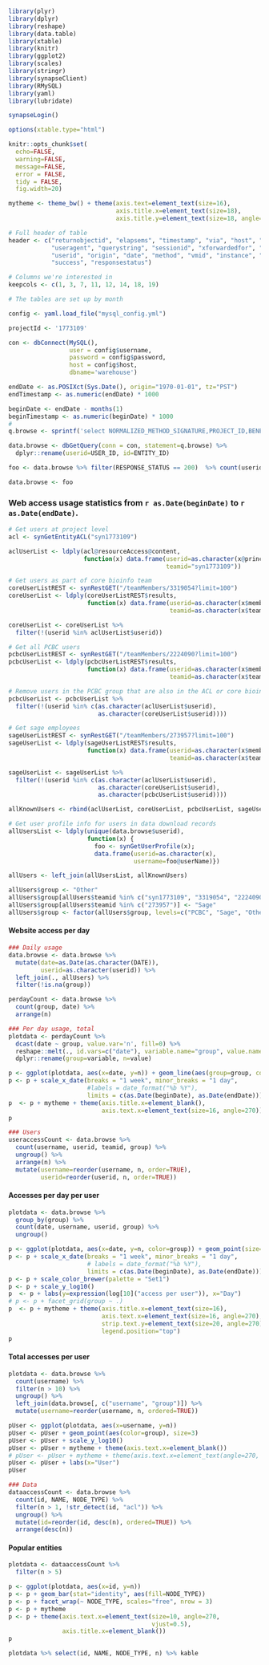 ```r

```

```r
library(plyr)
library(dplyr)
library(reshape)
library(data.table)
library(xtable)
library(knitr)
library(ggplot2)
library(scales)
library(stringr)
library(synapseClient)
library(RMySQL)
library(yaml)
library(lubridate)

synapseLogin()

options(xtable.type="html")

knitr::opts_chunk$set(
  echo=FALSE,
  warning=FALSE,
  message=FALSE,
  error = FALSE,
  tidy = FALSE,
  fig.width=20)

mytheme <- theme_bw() + theme(axis.text=element_text(size=16),
                              axis.title.x=element_text(size=18),
                              axis.title.y=element_text(size=18, angle=90))

# Full header of table
header <- c("returnobjectid", "elapsems", "timestamp", "via", "host", "threadid", 
            "useragent", "querystring", "sessionid", "xforwardedfor", "requesturl", 
            "userid", "origin", "date", "method", "vmid", "instance", "stack",
            "success", "responsestatus")

# Columns we're interested in
keepcols <- c(1, 3, 7, 11, 12, 14, 18, 19)

```
```r
# The tables are set up by month

config <- yaml.load_file("mysql_config.yml")

projectId <- '1773109'

con <- dbConnect(MySQL(),
                 user = config$username,
                 password = config$password,
                 host = config$host,
                 dbname='warehouse')

endDate <- as.POSIXct(Sys.Date(), origin="1970-01-01", tz="PST")
endTimestamp <- as.numeric(endDate) * 1000

beginDate <- endDate - months(1)
beginTimestamp <- as.numeric(beginDate) * 1000
# 
q.browse <- sprintf('select NORMALIZED_METHOD_SIGNATURE,PROJECT_ID,BENEFACTOR_ID,PARENT_ID,ENTITY_ID,CONVERT(AR.TIMESTAMP, CHAR) AS TIMESTAMP,RESPONSE_STATUS,DATE,USER_ID,NODE_TYPE,N.NAME from ACCESS_RECORD AR, PROCESSED_ACCESS_RECORD PAR, NODE_SNAPSHOT N, (select distinct ID from NODE_SNAPSHOT where PROJECT_ID = "%s") NODE where AR.TIMESTAMP Between %s AND %s and AR.SESSION_ID = PAR.SESSION_ID and AR.TIMESTAMP = PAR.TIMESTAMP and PAR.ENTITY_ID = NODE.ID and N.ID = NODE.ID and CLIENT = "WEB" AND (PAR.NORMALIZED_METHOD_SIGNATURE = "GET /entity/#/bundle" OR PAR.NORMALIZED_METHOD_SIGNATURE = "GET /entity/#/version/#/bundle" OR PAR.NORMALIZED_METHOD_SIGNATURE = "GET /entity/#/wiki2" OR PAR.NORMALIZED_METHOD_SIGNATURE = "GET /entity/#/wiki2/#");', projectId, beginTimestamp, endTimestamp)

data.browse <- dbGetQuery(conn = con, statement=q.browse) %>% 
  dplyr::rename(userid=USER_ID, id=ENTITY_ID)

foo <- data.browse %>% filter(RESPONSE_STATUS == 200)  %>% count(userid, id, DATE, TIMESTAMP, NODE_TYPE, NAME) %>% ungroup()

data.browse <- foo
```
### Web access usage statistics from `r as.Date(beginDate)` to `r as.Date(endDate)`.

```r
# Get users at project level
acl <- synGetEntityACL("syn1773109")

aclUserList <- ldply(acl@resourceAccess@content, 
                     function(x) data.frame(userid=as.character(x@principalId),
                                            teamid="syn1773109"))

# Get users as part of core bioinfo team
coreUserListREST <- synRestGET("/teamMembers/3319054?limit=100")
coreUserList <- ldply(coreUserListREST$results,
                      function(x) data.frame(userid=as.character(x$member$ownerId), 
                                             teamid=as.character(x$teamId)))

coreUserList <- coreUserList %>%
  filter(!(userid %in% aclUserList$userid))

# Get all PCBC users
pcbcUserListREST <- synRestGET("/teamMembers/2224090?limit=100")
pcbcUserList <- ldply(pcbcUserListREST$results, 
                      function(x) data.frame(userid=as.character(x$member$ownerId), 
                                             teamid=as.character(x$teamId)))

# Remove users in the PCBC group that are also in the ACL or core bioinfo group
pcbcUserList <- pcbcUserList %>%
  filter(!(userid %in% c(as.character(aclUserList$userid), 
                         as.character(coreUserList$userid))))

# Get sage employees
sageUserListREST <- synRestGET("/teamMembers/273957?limit=100")
sageUserList <- ldply(sageUserListREST$results,
                      function(x) data.frame(userid=as.character(x$member$ownerId), 
                                             teamid=as.character(x$teamId)))

sageUserList <- sageUserList %>%
  filter(!(userid %in% c(as.character(aclUserList$userid), 
                         as.character(coreUserList$userid),
                         as.character(pcbcUserList$userid))))

allKnownUsers <- rbind(aclUserList, coreUserList, pcbcUserList, sageUserList)
```
```r
# Get user profile info for users in data download records
allUsersList <- ldply(unique(data.browse$userid),
                      function(x) {
                        foo <- synGetUserProfile(x); 
                        data.frame(userid=as.character(x),
                                   username=foo@userName)})

allUsers <- left_join(allUsersList, allKnownUsers)

allUsers$group <- "Other"
allUsers$group[allUsers$teamid %in% c("syn1773109", "3319054", "2224090")] <- "PCBC"
allUsers$group[allUsers$teamid %in% c("273957")] <- "Sage"
allUsers$group <- factor(allUsers$group, levels=c("PCBC", "Sage", "Other"), ordered=TRUE)
```
#### Website access per day
```r
### Daily usage
data.browse <- data.browse %>%
  mutate(date=as.Date(as.character(DATE)),
         userid=as.character(userid)) %>% 
  left_join(., allUsers) %>% 
  filter(!is.na(group))

perdayCount <- data.browse %>%
  count(group, date) %>% 
  arrange(n)
```
```r
### Per day usage, total
plotdata <- perdayCount %>% 
  dcast(date ~ group, value.var='n', fill=0) %>% 
  reshape::melt(., id.vars=c("date"), variable.name="group", value.name="n") %>% 
  dplyr::rename(group=variable, n=value)

p <- ggplot(plotdata, aes(x=date, y=n)) + geom_line(aes(group=group, color=group), size=1)
p <- p + scale_x_date(breaks = "1 week", minor_breaks = "1 day",
                      #labels = date_format("%b %Y"),
                      limits = c(as.Date(beginDate), as.Date(endDate)))
p  <- p + mytheme + theme(axis.title.x=element_blank(),
                          axis.text.x=element_text(size=16, angle=270))
p
```
```r
### Users
useraccessCount <- data.browse %>% 
  count(username, userid, teamid, group) %>% 
  ungroup() %>%
  arrange(n) %>%
  mutate(username=reorder(username, n, order=TRUE),
         userid=reorder(userid, n, order=TRUE))
```

#### Accesses per day per user

```r
plotdata <- data.browse %>%
  group_by(group) %>% 
  count(date, username, userid, group) %>% 
  ungroup()

p <- ggplot(plotdata, aes(x=date, y=n, color=group)) + geom_point(size=3, position = position_jitter(w = 0, h = 0.1))
p <- p + scale_x_date(breaks = "1 week", minor_breaks = "1 day",
                      # labels = date_format("%b %Y"),
                      limits = c(as.Date(beginDate), as.Date(endDate)))
p <- p + scale_color_brewer(palette = "Set1")
p <- p + scale_y_log10()
p  <- p + labs(y=expression(log[10]("access per user")), x="Day")
# p <- p + facet_grid(group ~ .)
p  <- p + mytheme + theme(axis.title.x=element_text(size=16),
                          axis.text.x=element_text(size=16, angle=270),
                          strip.text.y=element_text(size=20, angle=270),
                          legend.position="top")
p

```

#### Total accesses per user

```r
plotdata <- data.browse %>%
  count(username) %>%
  filter(n > 10) %>% 
  ungroup() %>% 
  left_join(data.browse[, c("username", "group")]) %>% 
  mutate(username=reorder(username, n, ordered=TRUE))

pUser <- ggplot(plotdata, aes(x=username, y=n)) 
pUser <- pUser + geom_point(aes(color=group), size=3)
pUser <- pUser + scale_y_log10()
pUser <- pUser + mytheme + theme(axis.text.x=element_blank())
# pUser <- pUser + mytheme + theme(axis.text.x=element_text(angle=270, hjust=0.5))
pUser <- pUser + labs(x="User")
pUser
```
```r
### Data
dataaccessCount <- data.browse %>%
  count(id, NAME, NODE_TYPE) %>% 
  filter(n > 1, !str_detect(id, "acl")) %>%
  ungroup() %>%
  mutate(id=reorder(id, desc(n), ordered=TRUE)) %>% 
  arrange(desc(n))
```

#### Popular entities

```r
plotdata <- dataaccessCount %>% 
  filter(n > 5)

p <- ggplot(plotdata, aes(x=id, y=n))
p <- p + geom_bar(stat="identity", aes(fill=NODE_TYPE))
p <- p + facet_wrap(~ NODE_TYPE, scales="free", nrow = 3)
p <- p + mytheme
p <- p + theme(axis.text.x=element_text(size=10, angle=270, 
                                        vjust=0.5),
               axis.title.x=element_blank())
p
```
```r
plotdata %>% select(id, NAME, NODE_TYPE, n) %>% kable
```
